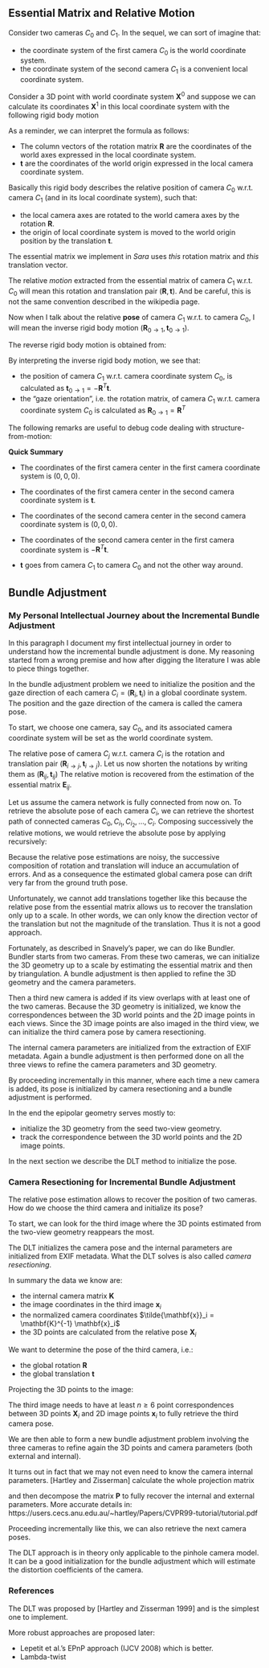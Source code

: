 ## Essential Matrix and Relative Motion

Consider two cameras $C_0$ and $C_1$. In the sequel, we can sort of
imagine that:

- the coordinate system of the first camera $C_0$ is the world coordinate
  system.
- the coordinate system of the second camera $C_1$ is a convenient local
  coordinate system.

Consider a 3D point with world coordinate system $\mathbf{X}^0$ and
suppose we can calculate its coordinates $\mathbf{X}^1$ in this local
coordinate system with the following rigid body motion

\begin{equation}
  \mathbf{X}^1 = \mathbf{R} \mathbf{X}^0 + \mathbf{t} .
\end{equation}

As a reminder, we can interpret the formula as follows:

- The column vectors of the rotation matrix $\mathbf{R}$ are the
  coordinates of the world axes expressed in the local coordinate system.
- $\mathbf{t}$ are the coordinates of the world origin expressed in the
  local camera coordinate system.

Basically this rigid body describes the relative position of camera $C_0$
w.r.t. camera $C_1$ (and in its local coordinate system), such that:

- the local camera axes are rotated to the world camera axes by the rotation
  $\mathbf{R}$.
- the origin of local coordinate system is moved to the world origin position by
  the translation $\mathbf{t}$.

The essential matrix we implement in *Sara* uses *this* rotation matrix and
*this* translation vector.

\begin{equation}
  \mathbf{E} = [\mathbf{t}]_\times \mathbf{R}\ .
\end{equation}

The relative *motion* extracted from the essential matrix of camera
$C_1$ w.r.t. $C_0$ will mean this rotation and translation pair
$(\mathbf{R}, \mathbf{t})$. And be careful, this is not the same
convention described in the wikipedia page.


Now when I talk about the relative **pose** of camera $C_1$ w.r.t. to camera
$C_0$, I will mean the inverse rigid body motion
$(\mathbf{R}_{0 \rightarrow 1}, \mathbf{t}_{0 \rightarrow 1})$.

The reverse rigid body motion is obtained from:

\begin{equation}
  \begin{aligned}
  %
  \mathbf{R} \mathbf{X}^0 + \mathbf{t} &= \mathbf{X}^1 \\
  %
  \mathbf{X}^0 + \mathbf{R^T} \mathbf{t} &= \mathbf{R}^T \mathbf{X}^1 \\
  %
  \mathbf{X}^0 &= \mathbf{R}^T \mathbf{X}^1 - \mathbf{R^T} \mathbf{t} \\
  %
  \end{aligned}
\end{equation}

By interpreting the inverse rigid body motion, we see that:

- the position of camera $C_1$ w.r.t. camera coordinate system $C_0$,
  is calculated as $\mathbf{t}_{0 \rightarrow 1} = -\mathbf{R}^T \mathbf{t}$.
- the "gaze orientation", i.e. the rotation matrix, of camera $C_1$ w.r.t. camera
  coordinate system $C_0$ is calculated as $\mathbf{R}_{0
  \rightarrow 1} = \mathbf{R}^T$

The following remarks are useful to debug code dealing with structure-from-motion:

:::puzzle
**Quick Summary**

- The coordinates of the first camera center in the first camera coordinate
  system is $(0, 0, 0)$.
- The coordinates of the first camera center in the second camera coordinate
  system is $\mathbf{t}$.
- The coordinates of the second camera center in the second camera coordinate
  system is $(0, 0, 0)$.
- The coordinates of the second camera center in the first camera coordinate
  system is $-\mathbf{R}^T \mathbf{t}$.

- $\mathbf{t}$ goes from camera $C_1$ to camera $C_0$ and not
  the other way around.
:::


## Bundle Adjustment

### My Personal Intellectual Journey about the Incremental Bundle Adjustment

In this paragraph I document my first intellectual journey in order to
understand how the incremental bundle adjustment is done. My reasoning started
from a wrong premise and how after digging the literature I was able to piece
things together.

In the bundle adjustment problem we need to initialize the position and the gaze
direction of each camera $C_i = (\mathbf{R}_i, \mathbf{t}_i)$ in a global
coordinate system. The position and the gaze direction of the camera is called
the camera pose.

To start, we choose one camera, say $C_0$, and its associated camera
coordinate system will be set as the world coordinate system.

The relative pose of camera $C_j$ w.r.t. camera $C_i$ is the
rotation and translation pair $(\mathbf{R}_{i \rightarrow j},
\mathbf{t}_{i \rightarrow j})$. Let us now shorten the notations by writing them
as $(\mathbf{R}_{ij}, \mathbf{t}_{ij})$ The relative motion is recovered
from the estimation of the essential matrix $\mathbf{E}_{ij}$.

Let us assume the camera network is fully connected from now on. To retrieve
the absolute pose of each camera $C_i$, we can retrieve the shortest path
of connected cameras $C_0, C_{i_1}, C_{i_2},\dots, C_{i}$. Composing
successively the relative motions, we would retrieve the absolute pose by
applying recursively:

\begin{equation}
  \mathbf{R}_{j} = \mathbf{R}_{i} \mathbf{R}_{ij} \mathbf{R}_{i}^T \\
  %
  \mathbf{t}_j = \mathbf{t}_{ij} + \mathbf{t}_i
\end{equation}

Because the relative pose estimations are noisy, the successive composition of
rotation and translation will induce an accumulation of errors. And as a
consequence the estimated global camera pose can drift very far from the ground
truth pose.

Unfortunately, we cannot add translations together like this because the
relative pose from the essential matrix allows us to recover the translation
only up to a scale. In other words, we can only know the direction vector of the
translation but not the magnitude of the translation. Thus it is not a good
approach.

Fortunately, as described in Snavely's paper, we can do like Bundler. Bundler
starts from two cameras. From these two cameras, we can initialize the 3D
geometry up to a scale by estimating the essential matrix and then by
triangulation. A bundle adjustment is then applied to refine the 3D geometry and
the camera parameters.

Then a third new camera is added if its view overlaps with at least one of the
two cameras. Because the 3D geometry is initialized, we know the correspondences
between the 3D world points and the 2D image points in each views. Since the 3D
image points are also imaged in the third view, we can initialize the third
camera pose by camera resectioning.

The internal camera parameters are initialized from the extraction of EXIF
metadata. Again a bundle adjustment is then performed done on all the three
views to refine the camera parameters and 3D geometry.

By proceeding incrementally in this manner, where each time a new camera is
added, its pose is initialized by camera resectioning and a bundle adjustment is
performed.

In the end the epipolar geometry serves mostly to:

- initialize the 3D geometry from the seed two-view geometry.
- track the correspondence between the 3D world points and the 2D image points.

In the next section we describe the DLT method to initialize the pose.


### Camera Resectioning for Incremental Bundle Adjustment

The relative pose estimation allows to recover the position of two cameras. How
do we choose the third camera and initialize its pose?

To start, we can look for the third image where the 3D points estimated from the
two-view geometry reappears the most.

The DLT initializes the camera pose and the internal parameters are initialized
from EXIF metadata. What the DLT solves is also called *camera resectioning*.

In summary the data we know are:

- the internal camera matrix $\mathbf{K}$
- the image coordinates in the third image $\mathbf{x}_i$
- the normalized camera coordinates $\tilde{\mathbf{x}}_i = \mathbf{K}^{-1} \mathbf{x}_i$
- the 3D points are calculated from the relative pose $\mathbf{X}_i$

We want to determine the pose of the third camera, i.e.:

- the global rotation $\mathbf{R}$
- the global translation $\mathbf{t}$

Projecting the 3D points to the image:

\begin{equation}
  \mathbf{x}_i = \mathbf{K} [\mathbf{R} | \mathbf{t}] \mathbf{X}_i \\
  %
  \tilde{\mathbf{x}}_i = \mathbf{R} \mathbf{X}_i + \mathbf{t} \\
\end{equation}

The third image needs to have at least $n \geq 6$ point correspondences
between 3D points $\mathbf{X}_i$ and 2D image points $\mathbf{x}_i$
to fully retrieve the third camera pose.

We are then able to form a new bundle adjustment problem involving the three
cameras to refine again the 3D points and camera parameters (both external and
internal).

It turns out in fact that we may not even need to know the camera internal
parameters. [Hartley and Zisserman] calculate the whole projection matrix

\begin{equation}
  \mathbf{P} = \mathbf{K} [\mathbf{R} | \mathbf{t}]
\end{equation}

and then decompose the matrix $\mathbf{P}$ to fully recover the internal
and external parameters. More accurate details in:
https://users.cecs.anu.edu.au/~hartley/Papers/CVPR99-tutorial/tutorial.pdf

Proceeding incrementally like this, we can also retrieve the next camera poses.

The DLT approach is in theory only applicable to the pinhole camera model. It
can be a good initialization for the bundle adjustment which will estimate the
distortion coefficients of the camera.

### References

The DLT was proposed by [Hartley and Zisserman 1999] and is the simplest one to
implement.

More robust approaches are proposed later:

- Lepetit et al.'s EPnP approach (IJCV 2008) which is better.
- Lambda-twist
